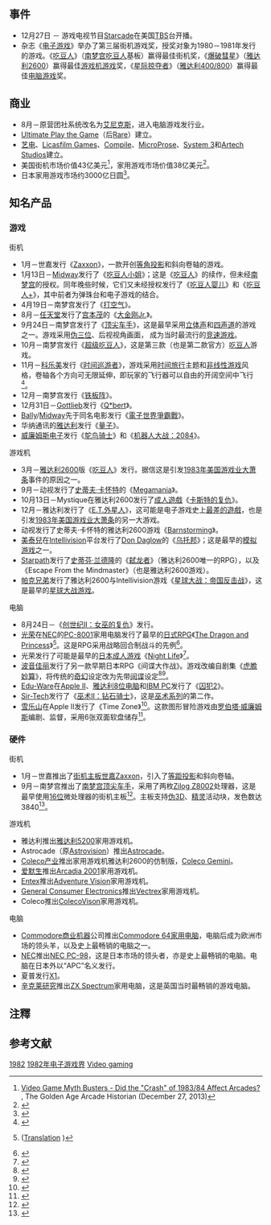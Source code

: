 {{NoteTA
| G1=Games
}}

== 事件 ==

* 12月27日 － 游戏电视节目[[Starcade|Starcade]]在美国[[TBS_(美國電視頻道)|TBS]]台开播。
* 杂志《[[电子游戏_(杂志)|电子游戏]]》举办了第三届街机游戏奖，授奖对象为1980－1981年发行的游戏。《[[吃豆人|吃豆人]]》（[[南梦宫吃豆人|南梦宫吃豆人]]基板）赢得最佳街机奖，《[[爆破彗星|爆破彗星]]》（[[雅达利2600|雅达利2600]]）赢得最佳[[游戏机游戏|游戏机游戏]]奖，《[[星际掠夺者|星际掠夺者]]》（[[雅达利8位家族|雅达利400/800]]）赢得最佳[[电脑游戏|电脑游戏]]奖。

== 商业 ==

* 8月－原营团社系统改名为[[艾尼克斯|艾尼克斯]]，进入电脑游戏发行业。
* [[Ultimate_Play_the_Game|Ultimate Play the Game]]（后[[Rare|Rare]]）建立。
* [[艺电|艺电]]、[[LucasArts|Licasfilm Games]]、[[Compile|Compile]]、[[MicroProse|MicroProse]]、[[System_3|System 3]]和[[Artech_Studios|Artech Studios]]建立。
* 美国街机市场价值43亿美元<ref>[http://allincolorforaquarter.blogspot.co.uk/2013/12/video-game-myth-buster-did-crash-of.html Video Game Myth Busters - Did the "Crash" of 1983/84 Affect Arcades?] {{Wayback|url=http://allincolorforaquarter.blogspot.co.uk/2013/12/video-game-myth-buster-did-crash-of.html |date=20141022101203 }}, The Golden Age Arcade Historian (December 27, 2013)</ref>，家用游戏市场价值38亿美元<ref name="Rogers-Larsen-263">{{citation|title=Silicon Valley fever: growth of high-technology culture|author=Everett M. Rogers & Judith K. Larsen|publisher=[[Basic_Books|Basic Books]]|year=1984|isbn=0-465-07821-4|url=http://books.google.co.uk/books?id=frYrAAAAYAAJ|page=263|quote=Video game machines have an average weekly take of $109 per machine. The video arcade industry took in $8 billion in quarters in 1982, surpassing pop music (at $4 billion in sales per year) and Hollywood films ($3 billion). Those 32 billion arcade games played translate to 143 games for every man, woman, and child in America. A recent Atari survey showed that 86 percent of the US population from 13 to 20 has played some kind of video game and an estimated 8 million US homes have video games hooked up to the television set. Sales of home video games were $3.8 billion in 1982, approximately half that of video game arcades.|accessdate=2015-04-18|archive-date=2017-01-15|archive-url=https://web.archive.org/web/20170115110532/https://books.google.co.uk/books?id=frYrAAAAYAAJ|dead-url=no}}</ref>。
* 日本家用游戏市场约3000亿日圆<ref>{{Cite web |url=http://www.gbrc.jp/content/old/PDF/GameCase.PDF#page=43 |title=存档副本 |accessdate=2015-04-18 |archive-date=2020-10-24 |archive-url=https://web.archive.org/web/20201024054512/http://www.gbrc.jp/content/old/PDF/GameCase.PDF#page=43 |dead-url=no }}</ref>。

== 知名产品 ==

=== 游戏 ===

; 街机
* 1月－世嘉发行《[[Zaxxon|Zaxxon]]》，一款开创[[等角投影|等角投影]]和斜向卷轴的游戏。
* 1月13日－[[Midway|Midway]]发行了《[[吃豆人小姐|吃豆人小姐]]》；这是《[[吃豆人|吃豆人]]》的续作，但未经[[南梦宫|南梦宫]]的授权。同年晚些时候，它们又未经授权发行了《[[吃豆人婴儿|吃豆人婴儿]]》和《[[吃豆人+|吃豆人+]]》，其中前者为弹珠台和电子游戏的结合。
* 4月19日－南梦宫发行了《[[打空气|打空气]]》。
* 8月－[[任天堂|任天堂]]发行了[[宫本茂|宫本茂]]的《[[大金刚Jr.|大金刚Jr.]]》。
* 9月24日－南梦宫发行了《[[顶尖车手|顶尖车手]]》，这是最早采用[[立体声|立体声]]和[[四声道|四声道]]的游戏之一。游戏采用[[伪三位|伪三位]]、后视视角画面， 成为当时最流行的[[竞速游戏|竞速游戏]]。
* 10月－南梦宫发行《[[超级吃豆人|超级吃豆人]]》，这是第三款（也是第二款官方）[[吃豆人游戏列表|吃豆人]]游戏。
* 11月－[[科乐美|科乐美]]发行《[[时间巡游者|时间巡游者]]》，游戏采用[[时间旅行|时间旅行]]主题和[[非线性游戏|非线性游戏]]风格，卷轴各个方向可无限延伸，即玩家的飞行器可以自由的开阔空间中飞行<ref>{{cite web|title=Konami Classics Series: Arcade Hits - NDS - Review|publisher=[[GameZone|GameZone]]|date=April 9, 2007|url=http://nds.gamezone.com/reviews/item/konami_classics_series_arcade_hits_nds_review|accessdate=2011-04-08|deadurl=yes|archiveurl=https://www.webcitation.org/6DzVFPydl?url=http://nds.gamezone.com/reviews/item/konami_classics_series_arcade_hits_nds_review|archivedate=2013-01-27}}</ref>。
* 12月－南梦宫发行《[[铁板阵|铁板阵]]》。
* 12月31日－[[Gottlieb|Gottlieb]]发行《[[Q*bert|Q*bert]]》。
* [[Bally_Technologies|Bally]]/[[Midway|Midway]]先于同名电影发行《[[電子世界爭霸戰_(遊戲)|電子世界爭霸戰]]》。
* 华纳通讯的[[雅达利|雅达利]]发行《[[量子_(游戏)|量子]]》。
* [[威廉姆斯电子|威廉姆斯电子]]发行《[[鸵鸟骑士|鸵鸟骑士]]》和《[[机器人大战：2084|机器人大战：2084]]》。

; 游戏机
* 3月－[[雅达利2600|雅达利2600]]版《[[吃豆人_(雅达利2600)|吃豆人]]》发行。据信这是引发[[1983年美国游戏业大萧条|1983年美国游戏业大萧条]]事件的原因之一。
* 9月－动视发行了[[史蒂夫·卡怀特|史蒂夫·卡怀特]]的《[[Megamania|Megamania]]》。
* 10月13日－Mystique在雅达利2600发行了[[成人電子遊戲|成人遊戲]]《[[卡斯特的复仇|卡斯特的复仇]]》。
* 12月－雅达利发行了《[[E.T.外星人_(游戏)|E.T.外星人]]》，这可能是电子游戏史上[[劣質遊戲|最差的遊戲]]，也是引发[[1983年美国游戏业大萧条|1983年美国游戏业大萧条]]的另一大游戏。
* 动视发行了史蒂夫·卡怀特的雅达利2600游戏《[[Barnstorming_(游戏)|Barnstorming]]》。
* [[美泰兒|美泰兒]]在[[Intellivision|Intellivision]]平台发行了[[Don_Daglow|Don Daglow]]的《[[乌托邦_(游戏)|乌托邦]]》；这是最早的[[建造與經營模擬遊戲|模拟游戏]]之一。
* [[Starpath|Starpath]]发行了[[史蒂芬·兰德隆|史蒂芬·兰德隆]]的《[[弑龙者|弑龙者]]》（雅达利2600唯一的RPG），以及《Escape From the Mindmaster》（也是雅达利2600游戏）。
* [[帕克兄弟|帕克兄弟]]发行了雅达利2600与Intellivision游戏《[[星球大战：帝国反击战_(游戏)|星球大战：帝国反击战]]》，这是最早的[[星球大战系列游戏列表|星球大战游戏]]。

; 电脑
* 8月24日－《[[创世纪II：女巫的复仇|创世纪II：女巫的复仇]]》发行。
* [[光榮公司|光荣]]在[[日本电气|NEC]]的[[PC-8001|PC-8001]]家用电脑发行了最早的[[日式RPG|日式RPG]]《[[The_Dragon_and_Princess|The Dragon and Princess]]》<ref name="oh_fm7">{{cite web|title=ランダム・アクセス・メモ|url=http://www.retropc.net/fm-7/random_access_memo/04.html|work={{link-ja|Oh!FM|Oh!FM|Oh! FM-7}}|accessdate=19 September 2011|page=4|date=4 August 2001|archive-date=2012-09-20|archive-url=https://www.webcitation.org/6AoVfEcfq?url=http://www.retropc.net/fm-7/random_access_memo/04.html|dead-url=no}} ([http://translate.google.com/translate?sl=ja&tl=en&js=n&prev=_t&hl=en&ie=UTF-8&layout=2&eotf=1&u=http%3A%2F%2Fwww.retropc.net%2Ffm-7%2Frandom_access_memo%2F04.html&act=url Translation] {{Wayback|url=http://translate.google.com/translate?sl=ja&tl=en&js=n&prev=_t&hl=en&ie=UTF-8&layout=2&eotf=1&u=http%3A%2F%2Fwww.retropc.net%2Ffm-7%2Frandom_access_memo%2F04.html&act=url |date=20170225075111 }})</ref>。这是RPG采用战略回合制战斗的先例<ref>{{Cite web |url=http://blog.hardcoregaming101.net/2013/04/dark-age-of-jrpgs-dragon-princess-1982.html |title=Hardcore Gaming 101 - Blog: Dark Age of JRPGs (1): The Dragon & Princess (1982)<!-- 机器人生成的标题 --> |accessdate=2015-04-18 |archive-date=2014-11-07 |archive-url=https://web.archive.org/web/20141107003200/http://blog.hardcoregaming101.net/2013/04/dark-age-of-jrpgs-dragon-princess-1982.html |dead-url=no }}</ref>。
* 光荣发行了可能是最早的[[日本成人游戏|日本成人游戏]]《[[Strawberry_Porno系列|Night Life]]》<ref>{{Cite book|author=Jérémie Pelletier-Gagnon and Martin Picard|chapter=Beyond ''Rapelay'': Self-regulation in the Japanese erotic video game industry|editor=Matthew Wysocki and Evan W. Lauteria|year=2015|title=Rated M for Mature: Sex and Sexuality in Video Games|url=https://books.google.co.jp/books?id=9Y50CgAAQBAJ&printsec=frontcover&hl=ja#v=onepage&q&f=false|publisher=Bloomsbury|isbn=978-1628925777|pages=28-41|access-date=2022-03-22|archive-date=2022-04-24|archive-url=https://web.archive.org/web/20220424161055/https://books.google.co.jp/books?id=9Y50CgAAQBAJ&printsec=frontcover&hl=ja#v=onepage&q&f=false}}</ref>{{efn|部分文獻認為Hudson Soft的《[[野球拳_(Hudson_Soft遊戲)|野球拳]]》比之更早發售<ref name="gairon19">{{cite book|author=宮本直毅|date=2017-05-15|chapter=ハドソンの『野球拳』|script-title=ja:エロゲー文化研究概論 増補改訂版|publisher=総合科学出版|isbn=978-4-88181-859-6|edition=第1版第1刷|pages=19}}</ref>}}。
* [[波音佳丽|波音佳丽]]发行了另一款早期日本RPG《间谍大作战》。游戏改编自剧集《[[虎膽妙算|虎膽妙算]]》，将传统的[[奇幻作品|奇幻]]设定改为先带[[隐蔽类游戏|间谍]]设定<ref>{{Cite web |url=http://blog.hardcoregaming101.net/2013/04/dark-age-of-jrpgs-2-some-games-we.html |title=Hardcore Gaming 101 - Blog: Dark Age of JRPGs (2): Some games we cannot play<!-- 机器人生成的标题 --> |accessdate=2015-04-18 |archive-date=2014-11-07 |archive-url=https://web.archive.org/web/20141107001936/http://blog.hardcoregaming101.net/2013/04/dark-age-of-jrpgs-2-some-games-we.html |dead-url=no }}</ref><ref>{{Cite web |url=http://fm-7.com/museum/softhouse/ponyca/540200300.html |title=Oh!FM-7：スパイ大作戦（ポニカ）<!-- 机器人生成的标题 --> |accessdate=2015-04-18 |archive-date=2020-11-16 |archive-url=https://web.archive.org/web/20201116033132/http://fm-7.com/museum/softhouse/ponyca/540200300.html |dead-url=no }}</ref>。
* [[Edu-Ware|Edu-Ware]]在[[Apple_II|Apple II]]、[[雅达利8位家族|雅达利8位电脑]]和[[IBM_PC兼容机|IBM PC]]发行了《[[囚犯2|囚犯2]]》。
* [[Sir-Tech|Sir-Tech]]发行了《[[巫术II：钻石骑士|巫术II：钻石骑士]]》，这是[[巫术系列|巫术系列]]的第二作。
* [[雪乐山|雪乐山]]在Apple II发行了《Time Zone》<ref>{{Cite news| date = May–June 1982| title= Time Zone: An interview with Roberta Williams| periodical= [[電腦遊戲世界|Computer Gaming World]] | pages= 14–15}}</ref>。这款图形冒险游戏由[[罗伯塔·威廉姆斯|罗伯塔·威廉姆斯]]编剧、监督，采用6张双面软盘储存<ref name="maher20120605">{{cite web | url=http://www.filfre.net/2012/06/time-zone/ | title=Time Zone | work=The Digital Antiquarian | date=2012-06-05 | accessdate=10 July 2014 | author=Maher, Jimmy | archive-date=2020-10-26 | archive-url=https://web.archive.org/web/20201026102211/https://www.filfre.net/2012/06/time-zone/ | dead-url=no }}</ref>。

=== 硬件 ===

; 街机
* 1月－世嘉推出了[[街机主板|街机主板]][[世嘉Zaxxon|世嘉Zaxxon]]，引入了[[等距投影|等距投影]]和斜向卷轴。
* 9月－南梦宫推出了[[南梦宫顶尖车手|南梦宫顶尖车手]]，采用了两枚[[Zilog_Z8000|Zilog Z8002]]处理器，这是最早使用[[16位|16位]]微处理器的街机主板<ref>{{Cite web |url=http://www.vasulka.org/archive/Writings/VideogameImpact.pdf#page=23 |title=存档副本 |accessdate=2015-04-18 |archive-date=2021-01-12 |archive-url=https://web.archive.org/web/20210112084953/http://www.vasulka.org/archive/Writings/VideogameImpact.pdf#page=23 |dead-url=no }}</ref>。主板支持[[伪3D|伪3D]]、[[精灵_(计算机图形学)|精灵]]活动块，发色数达3840<ref>{{cite web |url=http://mamedev.org/source/src/mame/drivers/polepos.c.html |title=存档副本 |accessdate=2014-11-06 |deadurl=yes |archiveurl=https://web.archive.org/web/20141006074324/http://mamedev.org/source/src/mame/drivers/polepos.c.html |archivedate=2014-10-06 }}</ref>。

; 游戏机
* 雅达利推出[[雅达利5200|雅达利5200]]家用游戏机。
* Astrocade（原[[Astrovision|Astrovision]]）推出[[Astrocade|Astrocade]]。
* [[Coleco|Coleco产业]]推出家用游戏机雅达利2600的仿制版，[[Coleco_Gemini|Coleco Gemini]]。
* [[爱默生电气公司|爱默生]]推出[[Arcadia_2001|Arcadia 2001]]家用游戏机。
* [[Entex产业|Entex]]推出[[Adventure_Vision|Adventure Vision]]家用游戏机。
* [[General_Consumer_Electronics|General Consumer Electronics]]推出[[Vectrex|Vectrex]]家用游戏机。
* Coleco推出[[ColecoVison|ColecoVison]]家用游戏机。

; 电脑
* [[Commodore国际|Commodore商业机器]]公司推出[[Commodore_64|Commodore 64]][[家用电脑|家用电脑]]，电脑后成为欧洲市场的领头羊，以及史上最畅销的电脑之一。
* [[日本电气|NEC]]推出[[PC-98系列|NEC PC-98]]，这是日本市场的领头者，亦是史上最畅销的电脑。电脑在日本外以“APC”名义发行。
* 夏普发行[[X1|X1]]。
* [[WMS产业|辛克莱研究]]推出[[ZX_Spectrum|ZX Spectrum]]家用电脑，这是英国当时最畅销的游戏电脑。

==注釋==
{{Notelist}}
== 参考文献 ==
{{reflist}}

{{电子游戏史}}

{{DEFAULTSORT:1982 In Video Gaming}}
[[Category:1980年代电子游戏界|1982]]
[[Category:1982年电子游戏界|]]
[[Category:1982年|Video gaming]]